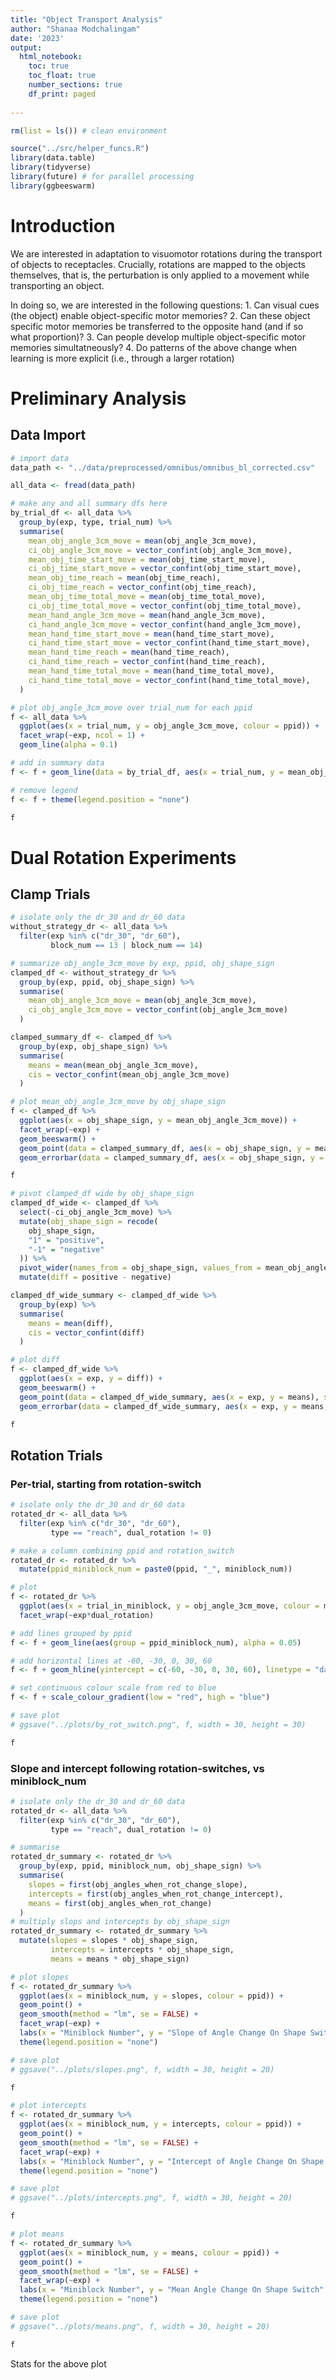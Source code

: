 ```yaml
---
title: "Object Transport Analysis"
author: "Shanaa Modchalingam"
date: '2023'
output: 
  html_notebook:
    toc: true
    toc_float: true
    number_sections: true
    df_print: paged
    
---
```


```r
rm(list = ls()) # clean environment

source("../src/helper_funcs.R")
library(data.table)
library(tidyverse)
library(future) # for parallel processing
library(ggbeeswarm)
```

# Introduction
We are interested in adaptation to visuomotor rotations during the transport of objects to receptacles. Crucially, rotations are mapped to the objects themselves, that is, the perturbation is only applied to a movement while transporting an object. 

In doing so, we are interested in the following questions:
1. Can visual cues (the object) enable object-specific motor memories?
2. Can these object specific motor memories be transferred to the opposite hand (and if so what proportion)?
3. Can people develop multiple object-specific motor memories simultatneously?
4. Do patterns of the above change when learning is more explicit (i.e., through a larger rotation)

# Preliminary Analysis

## Data Import

```r
# import data
data_path <- "../data/preprocessed/omnibus/omnibus_bl_corrected.csv"

all_data <- fread(data_path)
```

```r
# make any and all summary dfs here
by_trial_df <- all_data %>%
  group_by(exp, type, trial_num) %>%
  summarise(
    mean_obj_angle_3cm_move = mean(obj_angle_3cm_move),
    ci_obj_angle_3cm_move = vector_confint(obj_angle_3cm_move),
    mean_obj_time_start_move = mean(obj_time_start_move),
    ci_obj_time_start_move = vector_confint(obj_time_start_move),
    mean_obj_time_reach = mean(obj_time_reach),
    ci_obj_time_reach = vector_confint(obj_time_reach),
    mean_obj_time_total_move = mean(obj_time_total_move),
    ci_obj_time_total_move = vector_confint(obj_time_total_move),
    mean_hand_angle_3cm_move = mean(hand_angle_3cm_move),
    ci_hand_angle_3cm_move = vector_confint(hand_angle_3cm_move),
    mean_hand_time_start_move = mean(hand_time_start_move),
    ci_hand_time_start_move = vector_confint(hand_time_start_move),
    mean_hand_time_reach = mean(hand_time_reach),
    ci_hand_time_reach = vector_confint(hand_time_reach),
    mean_hand_time_total_move = mean(hand_time_total_move),
    ci_hand_time_total_move = vector_confint(hand_time_total_move),
  )
```

```r
# plot obj_angle_3cm_move over trial_num for each ppid
f <- all_data %>% 
  ggplot(aes(x = trial_num, y = obj_angle_3cm_move, colour = ppid)) +
  facet_wrap(~exp, ncol = 1) +
  geom_line(alpha = 0.1)

# add in summary data
f <- f + geom_line(data = by_trial_df, aes(x = trial_num, y = mean_obj_angle_3cm_move, colour = type), size = 1.5)

# remove legend
f <- f + theme(legend.position = "none")

f
```
# Dual Rotation Experiments
## Clamp Trials
```r
# isolate only the dr_30 and dr_60 data
without_strategy_dr <- all_data %>% 
  filter(exp %in% c("dr_30", "dr_60"), 
         block_num == 13 | block_num == 14)

# summarize obj_angle_3cm_move by exp, ppid, obj_shape_sign
clamped_df <- without_strategy_dr %>% 
  group_by(exp, ppid, obj_shape_sign) %>%
  summarise(
    mean_obj_angle_3cm_move = mean(obj_angle_3cm_move),
    ci_obj_angle_3cm_move = vector_confint(obj_angle_3cm_move)
  )

clamped_summary_df <- clamped_df %>% 
  group_by(exp, obj_shape_sign) %>%
  summarise(
    means = mean(mean_obj_angle_3cm_move),
    cis = vector_confint(mean_obj_angle_3cm_move)
  )
```

```r

# plot mean_obj_angle_3cm_move by obj_shape_sign
f <- clamped_df %>% 
  ggplot(aes(x = obj_shape_sign, y = mean_obj_angle_3cm_move)) +
  facet_wrap(~exp) +
  geom_beeswarm() +
  geom_point(data = clamped_summary_df, aes(x = obj_shape_sign, y = means), size = 3, colour = "red") +
  geom_errorbar(data = clamped_summary_df, aes(x = obj_shape_sign, y = means, ymin = means - cis, ymax = means + cis), width = 0.2, colour = "red")

f
```

```r
# pivot clamped_df wide by obj_shape_sign
clamped_df_wide <- clamped_df %>%
  select(-ci_obj_angle_3cm_move) %>%
  mutate(obj_shape_sign = recode(
    obj_shape_sign,
    "1" = "positive",
    "-1" = "negative"
  )) %>%
  pivot_wider(names_from = obj_shape_sign, values_from = mean_obj_angle_3cm_move) %>%
  mutate(diff = positive - negative)

clamped_df_wide_summary <- clamped_df_wide %>% 
  group_by(exp) %>%
  summarise(
    means = mean(diff),
    cis = vector_confint(diff)
  )
```

```r
# plot diff
f <- clamped_df_wide %>% 
  ggplot(aes(x = exp, y = diff)) +
  geom_beeswarm() +
  geom_point(data = clamped_df_wide_summary, aes(x = exp, y = means), size = 3, colour = "red") +
  geom_errorbar(data = clamped_df_wide_summary, aes(x = exp, y = means, ymin = means - cis, ymax = means + cis), width = 0.2, colour = "red")

f 
```


## Rotation Trials

### Per-trial, starting from rotation-switch
```r
# isolate only the dr_30 and dr_60 data
rotated_dr <- all_data %>% 
  filter(exp %in% c("dr_30", "dr_60"), 
         type == "reach", dual_rotation != 0)

# make a column combining ppid and rotation_switch
rotated_dr <- rotated_dr %>% 
  mutate(ppid_miniblock_num = paste0(ppid, "_", miniblock_num))

# plot
f <- rotated_dr %>% 
  ggplot(aes(x = trial_in_miniblock, y = obj_angle_3cm_move, colour = miniblock_num)) +
  facet_wrap(~exp*dual_rotation) 

# add lines grouped by ppid
f <- f + geom_line(aes(group = ppid_miniblock_num), alpha = 0.05) 

# add horizontal lines at -60, -30, 0, 30, 60
f <- f + geom_hline(yintercept = c(-60, -30, 0, 30, 60), linetype = "dashed", alpha = 0.5)

# set continuous colour scale from red to blue
f <- f + scale_colour_gradient(low = "red", high = "blue")

# save plot
# ggsave("../plots/by_rot_switch.png", f, width = 30, height = 30)

f
```

### Slope and intercept following rotation-switches, vs miniblock_num
```r
# isolate only the dr_30 and dr_60 data
rotated_dr <- all_data %>% 
  filter(exp %in% c("dr_30", "dr_60"), 
         type == "reach", dual_rotation != 0)

# summarise
rotated_dr_summary <- rotated_dr %>% 
  group_by(exp, ppid, miniblock_num, obj_shape_sign) %>%
  summarise(
    slopes = first(obj_angles_when_rot_change_slope),
    intercepts = first(obj_angles_when_rot_change_intercept),
    means = first(obj_angles_when_rot_change)
  )
# multiply slops and intercepts by obj_shape_sign
rotated_dr_summary <- rotated_dr_summary %>% 
  mutate(slopes = slopes * obj_shape_sign,
         intercepts = intercepts * obj_shape_sign,
         means = means * obj_shape_sign)


```

```r
# plot slopes
f <- rotated_dr_summary %>% 
  ggplot(aes(x = miniblock_num, y = slopes, colour = ppid)) +
  geom_point() +
  geom_smooth(method = "lm", se = FALSE) +
  facet_wrap(~exp) + 
  labs(x = "Miniblock Number", y = "Slope of Angle Change On Shape Switch", colour = "Participant") + 
  theme(legend.position = "none")

# save plot
# ggsave("../plots/slopes.png", f, width = 30, height = 20)

f
```

```r
# plot intercepts
f <- rotated_dr_summary %>% 
  ggplot(aes(x = miniblock_num, y = intercepts, colour = ppid)) +
  geom_point() +
  geom_smooth(method = "lm", se = FALSE) +
  facet_wrap(~exp) + 
  labs(x = "Miniblock Number", y = "Intercept of Angle Change On Shape Switch", colour = "Participant") + 
  theme(legend.position = "none")

# save plot
# ggsave("../plots/intercepts.png", f, width = 30, height = 20)

f
```

```r
# plot means
f <- rotated_dr_summary %>% 
  ggplot(aes(x = miniblock_num, y = means, colour = ppid)) +
  geom_point() +
  geom_smooth(method = "lm", se = FALSE) +
  facet_wrap(~exp) + 
  labs(x = "Miniblock Number", y = "Mean Angle Change On Shape Switch", colour = "Participant") + 
  theme(legend.position = "none")

# save plot
# ggsave("../plots/means.png", f, width = 30, height = 20)

f
```

Stats for the above plot

